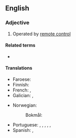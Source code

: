 ==English==

===Adjective===
{{en-adj|head=[[remote]]-[[controlled]]|-}}

# Operated by [[remote control]]

====Related terms====
* {{l|en|radio-controlled}}

====Translations====
{{trans-top|operated by remote control}}
* Faroese: {{t|fo|fjarstýrdur}}
* Finnish: {{t|fi|kauko-ohjattu}}
* French: {{t+|fr|téléguidé}}, {{t+|fr|télécommandé}}
* Galician: {{t|gl|teledirixido|m}}, {{t|gl|teledirixida}}
{{trans-mid}}
* Norwegian:
*: Bokmål: {{t|nb|fjernstyrt}}
* Portuguese: {{t|pt|teledirigido|m}}, {{t|pt|teledirigida|f}}, {{t|pt|telecomandado|m}}, {{t|pt|telecomandada|f}}, {{t|pt|teleguiado|m}}, {{t|pt|teleguiada|f}}
* Spanish: {{t+|es|teledirigido|m}}, {{t+|es|teledirigida|f}}
{{trans-bottom}}